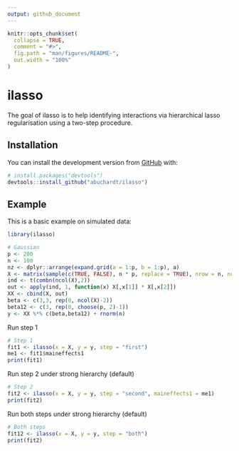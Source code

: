 ```yaml
---
output: github_document
---
```


<!-- README.md is generated from README.Rmd. Please edit that file -->

```r
knitr::opts_chunk$set(
  collapse = TRUE,
  comment = "#>",
  fig.path = "man/figures/README-",
  out.width = "100%"
)
```
# ilasso

<!-- badges: start -->
<!-- badges: end -->

The goal of ilasso is to help identifying interactions via hierarchical lasso regularisation using a two-step procedure.

## Installation

You can install the development version from [GitHub](https://github.com/) with:

``` r
# install.packages("devtools")
devtools::install_github("abuchardt/ilasso")
```
## Example

This is a basic example on simulated data:

```r
library(ilasso)

# Gaussian
p <- 200
n <- 100
nz <- dplyr::arrange(expand.grid(a = 1:p, b = 1:p), a)
X <- matrix(sample(c(TRUE, FALSE), n * p, replace = TRUE), nrow = n, ncol = p)
ind <- t(combn(ncol(X),2))
out <- apply(ind, 1, function(x) X[,x[1]] * X[,x[2]])
XX <- cbind(X, out)
beta <- c(3,3, rep(0, ncol(X)-2))
beta12 <- c(3, rep(0, choose(p, 2)-1))
y <- XX %*% c(beta,beta12) + rnorm(n)
```

Run step 1
```r
# Step 1
fit1 <- ilasso(x = X, y = y, step = "first")
me1 <- fit1$maineffects1
print(fit1)
```

Run step 2 under strong hierarchy (default)
```r
# Step 2
fit2 <- ilasso(x = X, y = y, step = "second", maineffects1 = me1)
print(fit2)
```

Run both steps under strong hierarchy (default)
```r
# Both steps
fit12 <- ilasso(x = X, y = y, step = "both")
print(fit2)
```
